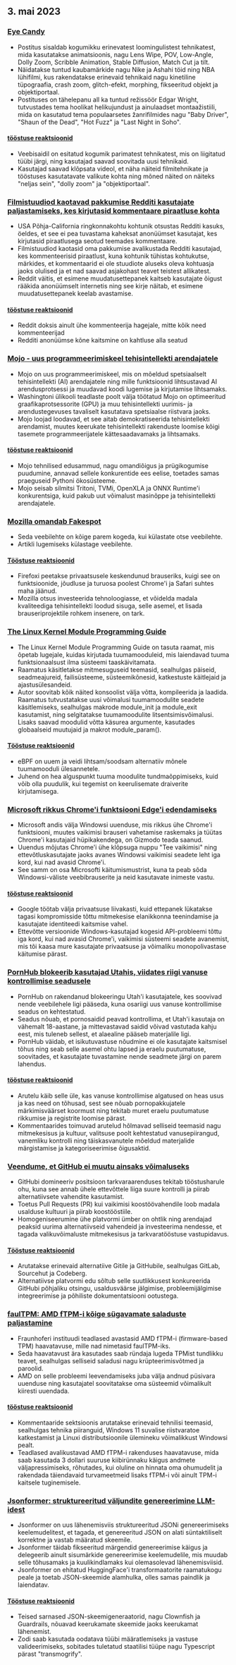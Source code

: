 

<CallToAction />

<Steps>

## 3. mai 2023

### [Eye Candy](https://eycndy.com)

- Postitus sisaldab kogumikku erinevatest loomingulistest tehnikatest, mida kasutatakse animatsioonis, nagu Lens Wipe, POV, Low-Angle, Dolly Zoom, Scribble Animation, Stable Diffusion, Match Cut ja tilt.
- Näidatakse tuntud kaubamärkide nagu Nike ja Ashahi töid ning NBA lühifilmi, kus rakendatakse erinevaid tehnikaid nagu kinetiline tüpograafia, crash zoom, glitch-efekt, morphing, fikseeritud objekt ja objektiportaal.
- Postituses on tähelepanu all ka tuntud režissöör Edgar Wright, tutvustades tema hoolikat helikujundust ja ainulaadset montaažistiili, mida on kasutatud tema populaarsetes žanrifilmides nagu "Baby Driver", "Shaun of the Dead", "Hot Fuzz" ja "Last Night in Soho".

#### [tööstuse reaktsioonid](http://news.ycombinator.com/item?id=35791575)

- Veebisaidil on esitatud kogumik parimatest tehnikatest, mis on liigitatud tüübi järgi, ning kasutajad saavad soovitada uusi tehnikaid.
- Kasutajad saavad klõpsata videol, et näha näiteid filmitehnikate ja tööstuses kasutatavate valikute kohta ning mõned näited on näiteks "neljas sein", "dolly zoom" ja "objektiportaal".

### [Filmistuudiod kaotavad pakkumise Redditi kasutajate paljastamiseks, kes kirjutasid kommentaare piraatluse kohta](https://arstechnica.com/tech-policy/2023/05/judge-wont-force-reddit-to-identify-anonymous-users-who-discussed-piracy/)

- USA Põhja-California ringkonnakohtu kohtunik otsustas Redditi kasuks, öeldes, et see ei pea tuvastama kaheksat anonüümset kasutajat, kes kirjutasid piraatlusega seotud teemades kommentaare.
- Filmistuudiod kaotasid oma pakkumise avalikustada Redditi kasutajad, kes kommenteerisid piraatlust, kuna kohtunik tühistas kohtukutse, märkides, et kommentaarid ei ole stuudiote aluseks oleva kohtuasja jaoks olulised ja et nad saavad asjakohast teavet teistest allikatest.
- Reddit väitis, et esimene muudatusettepanek kaitseb kasutajate õigust rääkida anonüümselt internetis ning see kirje näitab, et esimene muudatusettepanek keelab avastamise.

#### [tööstuse reaktsioonid](http://news.ycombinator.com/item?id=35787080)

- Reddit doksis ainult ühe kommenteerija hagejale, mitte kõik need kommenteerijad
- Redditi anonüümse kõne kaitsmine on kahtluse alla seatud

### [Mojo - uus programmeerimiskeel tehisintellekti arendajatele](https://www.modular.com/mojo)

- Mojo on uus programmeerimiskeel, mis on mõeldud spetsiaalselt tehisintellekti (AI) arendajatele ning mille funktsioonid lihtsustavad AI arendusprotsessi ja muudavad koodi lugemise ja kirjutamise lihtsamaks.
- Washingtoni ülikooli teadlaste poolt välja töötatud Mojo on optimeeritud graafikaprotsessorite (GPU) ja muu tehisintellekti uurimis- ja arendustegevuses tavaliselt kasutatava spetsiaalse riistvara jaoks.
- Mojo loojad loodavad, et see aitab demokratiseerida tehisintellekti arendamist, muutes keerukate tehisintellekti rakenduste loomise kõigi tasemete programmeerijatele kättesaadavamaks ja lihtsamaks.

#### [tööstuse reaktsioonid](http://news.ycombinator.com/item?id=35790367)

- Mojo tehnilised edusammud, nagu omandiõigus ja prügikogumise puudumine, annavad sellele konkurentide ees eelise, toetades samas praeguseid Pythoni ökosüsteeme.
- Mojo seisab silmitsi Tritoni, TVMi, OpenXLA ja ONNX Runtime'i konkurentsiga, kuid pakub uut võimalust masinõppe ja tehisintellekti arendajatele.

### [Mozilla omandab Fakespot](https://www.fakespot.com/post/fakespot-acquired-by-mozilla)

- Seda veebilehte on kõige parem kogeda, kui külastate otse veebilehte.
- Artikli lugemiseks külastage veebilehte.

#### [Tööstuse reaktsioonid](http://news.ycombinator.com/item?id=35789963)

- Firefoxi peetakse privaatsusele keskendunud brauseriks, kuigi see on funktsioonide, jõudluse ja turuosa poolest Chrome'i ja Safari suhtes maha jäänud.
- Mozilla otsus investeerida tehnoloogiasse, et võidelda madala kvaliteediga tehisintellekti loodud sisuga, selle asemel, et lisada brauseriprojektile rohkem insenere, on tark.

### [The Linux Kernel Module Programming Guide](https://sysprog21.github.io/lkmpg/)

- The Linux Kernel Module Programming Guide on tasuta raamat, mis õpetab lugejale, kuidas kirjutada tuumamooduleid, mis laiendavad tuuma funktsionaalsust ilma süsteemi taaskäivitamata.
- Raamatus käsitletakse mitmesuguseid teemasid, sealhulgas päiseid, seadmeajureid, failisüsteeme, süsteemikõnesid, katkestuste käitlejaid ja ajastusülesandeid.
- Autor soovitab kõik näited konsoolist välja võtta, kompileerida ja laadida. Raamatus tutvustatakse uusi võimalusi tuumamoodulite seadete käsitlemiseks, sealhulgas makrode module_init ja module_exit kasutamist, ning selgitatakse tuumamoodulite litsentsimisvõimalusi. Lisaks saavad moodulid võtta käsurea argumente, kasutades globaalseid muutujaid ja makrot module_param().

#### [Tööstuse reaktsioonid](http://news.ycombinator.com/item?id=35782630)

- eBPF on uuem ja veidi lihtsam/soodsam alternatiiv mõnele tuumamooduli ülesannetele.
- Juhend on hea alguspunkt tuuma moodulite tundmaõppimiseks, kuid võib olla puudulik, kui tegemist on keerulisemate draiverite kirjutamisega.

### [Microsoft rikkus Chrome'i funktsiooni Edge'i edendamiseks](https://gizmodo.com/microsoft-windows-google-chrome-feature-broken-edge-1850392901)

- Microsoft andis välja Windowsi uuenduse, mis rikkus ühe Chrome'i funktsiooni, muutes vaikimisi brauseri vahetamise raskemaks ja tüütas Chrome'i kasutajaid hüpikakendega, on Gizmodo teada saanud.
- Uuendus mõjutas Chrome'i ühe klõpsuga nuppu "Tee vaikimisi" ning ettevõtluskasutajate jaoks avanes Windowsi vaikimisi seadete leht iga kord, kui nad avasid Chrome'i.
- See samm on osa Microsofti käitumismustrist, kuna ta peab sõda Windowsi-väliste veebibrauserite ja neid kasutavate inimeste vastu.

#### [tööstuse reaktsioonid](http://news.ycombinator.com/item?id=35787707)

- Google töötab välja privaatsuse liivakasti, kuid ettepanek lükatakse tagasi kompromisside tõttu mitmekesise elanikkonna teenindamise ja kasutajate identiteedi kaitsmise vahel.
- Ettevõtte versioonide Windows-kasutajad kogesid API-probleemi tõttu iga kord, kui nad avasid Chrome'i, vaikimisi süsteemi seadete avanemist, mis tõi kaasa mure kasutajate privaatsuse ja võimaliku monopolivastase käitumise pärast.

### [PornHub blokeerib kasutajad Utahis, viidates riigi vanuse kontrollimise seadusele](https://kslnewsradio.com/2003298/adult-website-pornhub-blocks-users-in-utah-from-accessing-the-site/)

- PornHub on rakendanud blokeeringu Utah'i kasutajatele, kes soovivad nende veebilehele ligi pääseda, kuna osariigi uus vanuse kontrollimise seadus on kehtestatud.
- Seadus nõuab, et pornosaidid peavad kontrollima, et Utah'i kasutaja on vähemalt 18-aastane, ja mittevastavad saidid võivad vastutada kahju eest, mis tuleneb sellest, et alaealine pääseb materjalile ligi.
- PornHub väidab, et isikutuvastuse nõudmine ei ole kasutajate kaitsmisel tõhus ning seab selle asemel ohtu lapsed ja eraelu puutumatuse, soovitades, et kasutajate tuvastamine nende seadmete järgi on parem lahendus.

#### [tööstuse reaktsioonid](http://news.ycombinator.com/item?id=35786086)

- Arutelu käib selle üle, kas vanuse kontrollimise algatused on heas usus ja kas need on tõhusad, sest see nõuab pornopakkujatele märkimisväärset koormust ning tekitab muret eraelu puutumatuse rikkumise ja registrite loomise pärast.
- Kommentaarides toimuvad arutelud hõlmavad selliseid teemasid nagu mitmekesisus ja kultuur, valitsuse poolt kehtestatud vanusepiirangud, vanemliku kontrolli ning täiskasvanutele mõeldud materjalide märgistamise ja kategoriseerimise õigusaktid.

### [Veendume, et GitHub ei muutu ainsaks võimaluseks](https://blog.edwardloveall.com/lets-make-sure-github-doesnt-become-the-only-option)

- GitHubi domineeriv positsioon tarkvaraarenduses tekitab tööstusharule ohu, kuna see annab ühele ettevõttele liiga suure kontrolli ja piirab alternatiivsete vahendite kasutamist.
- Toetus Pull Requests (PR) kui vaikimisi koostöövahendile loob madala usalduse kultuuri ja piirab koostööstiile.
- Homogeniseerumine ühe platvormi ümber on ohtlik ning arendajad peaksid uurima alternatiivseid vahendeid ja investeerima nendesse, et tagada valikuvõimaluste mitmekesisus ja tarkvaratööstuse vastupidavus.

#### [Tööstuse reaktsioonid](http://news.ycombinator.com/item?id=35787102)

- Arutatakse erinevaid alternatiive Gitile ja GitHubile, sealhulgas GitLab, Sourcehut ja Codeberg.
- Alternatiivse platvormi edu sõltub selle suutlikkusest konkureerida GitHubi põhjaliku otsingu, usaldusväärse jälgimise, probleemijälgimise integreerimise ja põhiliste dokumentatsiooni ootustega.

### [faulTPM: AMD fTPM-i kõige sügavamate saladuste paljastamine](https://arxiv.org/abs/2304.14717)

- Fraunhoferi instituudi teadlased avastasid AMD fTPM-i (firmware-based TPM) haavatavuse, mille nad nimetasid faulTPM-iks.
- Seda haavatavust ära kasutades saab ründaja lugeda TPMist tundlikku teavet, sealhulgas selliseid saladusi nagu krüpteerimisvõtmed ja paroolid.
- AMD on selle probleemi leevendamiseks juba välja andnud püsivara uuenduse ning kasutajatel soovitatakse oma süsteemid võimalikult kiiresti uuendada.

#### [tööstuse reaktsioonid](http://news.ycombinator.com/item?id=35787195)

- Kommentaaride sektsioonis arutatakse erinevaid tehnilisi teemasid, sealhulgas tehnika piiranguid, Windows 11 suvalise riistvaratoe katkestamist ja Linuxi distributsioonile ülemineku võimalikkust Windowsi pealt.
- Teadlased avalikustavad AMD fTPM-i rakenduses haavatavuse, mida saab kasutada 3 dollari suuruse kiibirünnaku käigus andmete väljapressimiseks, rõhutades, kui oluline on hinnata oma ohumudelit ja rakendada täiendavaid turvameetmeid lisaks fTPM-i või ainult TPM-i kaitsele tuginemisele.

### [Jsonformer: struktureeritud väljundite genereerimine LLM-idest](https://github.com/1rgs/jsonformer)

- Jsonformer on uus lähenemisviis struktureeritud JSONi genereerimiseks keelemudelitest, et tagada, et genereeritud JSON on alati süntaktiliselt korrektne ja vastab määratud skeemile.
- Jsonformer täidab fikseeritud märgendid genereerimise käigus ja delegeerib ainult sisumärkide genereerimise keelemudelile, mis muudab selle tõhusamaks ja kuulikindlamaks kui olemasolevad lähenemisviisid.
- Jsonformer on ehitatud HuggingFace'i transformaatorite raamatukogu peale ja toetab JSON-skeemide alamhulka, olles samas paindlik ja laiendatav.

#### [Tööstuse reaktsioonid](http://news.ycombinator.com/item?id=35790092)

- Teised sarnased JSON-skeemigeneraatorid, nagu Clownfish ja Guardrails, nõuavad keerukamate skeemide jaoks keerukamat lähenemist.
- Zodi saab kasutada oodatava tüübi määratlemiseks ja vastuse valideerimiseks, sobitades tuletatud staatilisi tüüpe nagu Typescript pärast "transmogrify".

</Steps>

